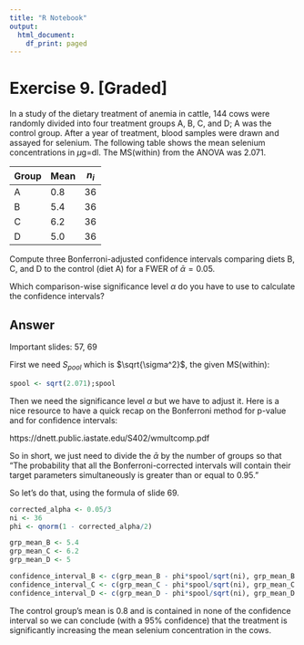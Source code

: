 ```yaml
---
title: "R Notebook"
output:
  html_document:
    df_print: paged
---
```


# Exercise 9. [Graded] 

In a study of the dietary treatment of anemia in cattle, 144 cows were randomly divided into four treatment groups A, B, C, and D; A was the control group. After a year of treatment, blood samples were drawn and assayed for selenium. The following table shows the mean selenium concentrations in $\mu$g=dl. The MS(within) from the ANOVA was 2.071.

| Group | Mean  | $n_i$ |
|-------|-------|-------|
| A | 0.8 | 36 |
| B | 5.4 | 36 |
| C | 6.2 | 36 |
| D | 5.0 | 36 |



Compute three Bonferroni-adjusted confidence intervals comparing diets B, C, and D to the control (diet A) for a FWER of $\bar{\alpha} = 0.05$. 


Which comparison-wise significance level $\alpha$ do you have to use to calculate the confidence intervals?


## Answer

Important slides: 57, 69


First we need $S_{pool}$ which is $\sqrt{\sigma^2}$, the given MS(within):



```r
spool <- sqrt(2.071);spool
```

Then we need the significance level $\alpha$ but we have to adjust it. Here is a nice resource to have a quick recap on the Bonferroni method for p-value and for confidence intervals: 

https://dnett.public.iastate.edu/S402/wmultcomp.pdf


So in short, we just need to divide the $\bar{\alpha}$ by the number of groups so that "The probability that all the Bonferroni-corrected intervals will contain their target parameters simultaneously is greater than or equal to 0.95."

So let's do that, using the formula of slide 69.

```r
corrected_alpha <- 0.05/3
ni <- 36
phi <- qnorm(1 - corrected_alpha/2)

grp_mean_B <- 5.4
grp_mean_C <- 6.2
grp_mean_D <- 5

confidence_interval_B <- c(grp_mean_B - phi*spool/sqrt(ni), grp_mean_B + phi*spool/sqrt(ni));confidence_interval_B
confidence_interval_C <- c(grp_mean_C - phi*spool/sqrt(ni), grp_mean_C + phi*spool/sqrt(ni));confidence_interval_C
confidence_interval_D <- c(grp_mean_D - phi*spool/sqrt(ni), grp_mean_D + phi*spool/sqrt(ni));confidence_interval_D

```


The control group's mean is 0.8 and is contained in none of the confidence interval so we can conclude (with a 95% confidence) that the treatment is significantly increasing the mean selenium concentration in the cows.













